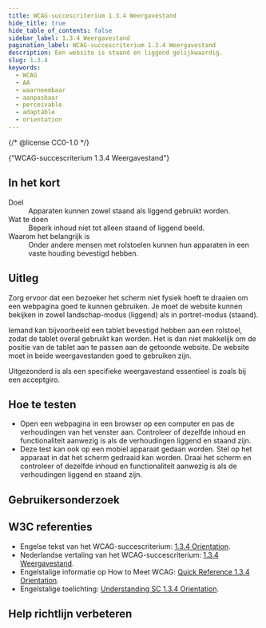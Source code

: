 ```yaml
---
title: WCAG-succescriterium 1.3.4 Weergavestand
hide_title: true
hide_table_of_contents: false
sidebar_label: 1.3.4 Weergavestand
pagination_label: WCAG-succescriterium 1.3.4 Weergavestand
description: Een website is staand en liggend gelijkwaardig.
slug: 1.3.4
keywords:
  - WCAG
  - AA
  - waarneembaar
  - aanpasbaar
  - perceivable
  - adaptable
  - orientation
---
```


{/* @license CC0-1.0 */}


<WcagHeadingGroup level={1} conformanceLevel="Niveau AA">
  {"WCAG-succescriterium 1.3.4 Weergavestand"}
</WcagHeadingGroup>

## In het kort

<dl>
  <div class="dl__item">
    <dt class="dl__term">Doel</dt>
    <dd class="dl__definition">Apparaten kunnen zowel staand als liggend gebruikt worden.</dd>
  </div>
  <div class="dl__item">
    <dt class="dl__term">Wat te doen</dt>
    <dd class="dl__definition">Beperk inhoud niet tot alleen staand of liggend beeld.</dd>
  </div>
  <div class="dl__item">
    <dt class="dl__term">Waarom het belangrijk is</dt>
    <dd class="dl__definition">
      Onder andere mensen met rolstoelen kunnen hun apparaten in een vaste houding bevestigd hebben.
    </dd>
  </div>
</dl>

## Uitleg

<Summary />

Zorg ervoor dat een bezoeker het scherm niet fysiek hoeft te draaien om een webpagina goed te kunnen gebruiken. Je moet de website kunnen bekijken in zowel landschap-modus (liggend) als in portret-modus (staand).

Iemand kan bijvoorbeeld een tablet bevestigd hebben aan een rolstoel, zodat de tablet overal gebruikt kan worden. Het is dan niet makkelijk om de positie van de tablet aan te passen aan de getoonde website. De website moet in beide weergavestanden goed te gebruiken zijn.

Uitgezonderd is als een specifieke weergavestand essentieel is zoals bij een acceptgiro.

## Hoe te testen

- Open een webpagina in een browser op een computer en pas de verhoudingen van het venster aan. Controleer of dezelfde inhoud en functionaliteit aanwezig is als de verhoudingen liggend en staand zijn.
- Deze test kan ook op een mobiel apparaat gedaan worden. Stel op het apparaat in dat het scherm gedraaid kan worden. Draai het scherm en controleer of dezelfde inhoud en functionaliteit aanwezig is als de verhoudingen liggend en staand zijn.

## Gebruikersonderzoek

<CTAGebruikersonderzoek />

## W3C referenties

- Engelse tekst van het WCAG-succescriterium: [<span lang="en">1.3.4 Orientation</span>](https://www.w3.org/TR/WCAG22/#orientation).
- Nederlandse vertaling van het WCAG-succescriterium: [1.3.4 Weergavestand](https://www.w3.org/Translations/WCAG22-nl/#weergavestand).
- Engelstalige informatie op <span lang="en">How to Meet WCAG</span>: [<span lang="en">Quick Reference 1.3.4 Orientation</span>](https://www.w3.org/WAI/WCAG22/quickref/#orientation).
- Engelstalige toelichting: [<span lang="en">Understanding SC 1.3.4 Orientation</span>](https://www.w3.org/WAI/WCAG22/Understanding/orientation.html).

<SpotlightSection>
  <Markdown omitH1 headinglevel={3}>
    <Disclaimer />
  </Markdown>
</SpotlightSection>

## Help richtlijn verbeteren

<Markdown omitH1 headinglevel={3}>
  <WCAGFooterInfo />
</Markdown>
